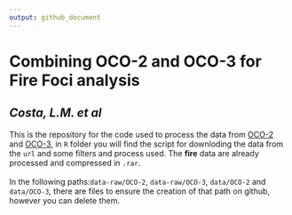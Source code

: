 ```yaml
---
output: github_document
---
```


# **Combining OCO-2 and OCO-3 for Fire Foci analysis**
## *Costa, L.M. et al*

This is the repository for the code used to process the data from [OCO-2](https://disc.gsfc.nasa.gov/datasets/OCO2_L2_Lite_FP_10r/summary) and [OCO-3](https://disc.gsfc.nasa.gov/datasets/OCO3_L2_Lite_FP_10.4r/summary), in `R` folder you will find the script for downloding the data from the `url` and some filters and process used. The **fire** data are already processed and compressed in `.rar`. <br>
<br> In the following paths:`data-raw/OCO-2`, `data-raw/OCO-3`, `data/OCO-2` and `data/OCO-3`, there are files to ensure the creation of that path on github, however you can delete them.

